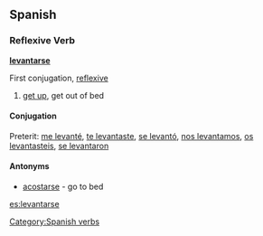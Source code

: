 ==Spanish==
===Reflexive Verb===
[[Category:Spanish verbs]]
'''[[levantar]]se'''

First conjugation, [[reflexive]]

# [[get up]], get out of bed

====Conjugation====
Preterit: [[me levanté]], [[te levantaste]], [[se levantó]], [[nos levantamos]], [[os levantasteis]], [[se levantaron]]


====Antonyms====
*[[acostarse]] - go to bed

[[es:levantarse]]